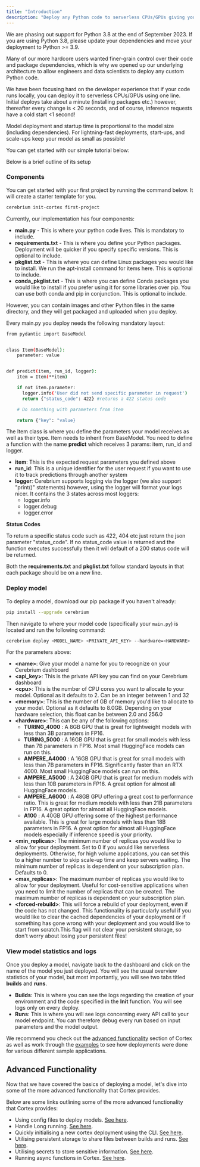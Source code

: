 ```yaml
---
title: "Introduction"
description: "Deploy any Python code to serverless CPUs/GPUs giving you fine-grain control"
---
```


<Note>
  We are phasing out support for Python 3.8 at the end of September 2023. If you
  are using Python 3.8, please update your dependencies and move your deployment
  to Python >= 3.9.
</Note>

Many of our more hardcore users wanted finer-grain control over their code and package dependencies, which is why we opened up our underlying architecture to allow engineers and data scientists to deploy
any custom Python code.

We have been focusing hard on the developer experience that if your code runs locally, you can deploy it to serverless CPUs\/GPUs using one line.
Initial deploys take about a minute (installing packages etc.) however, thereafter every change is \< 20 seconds, and of course, inference requests have a cold start \<1 second!

<Note>
  Model deployment and startup time is proportional to the model size (including
  dependencies). For lightning-fast deployments, start-ups, and scale-ups keep
  your model as small as possible!
</Note>

You can get started with our simple tutorial below:

Below is a brief outline of its setup

### Components

You can get started with your first project by running the command below. It will create a starter template for you.

```bash
cerebrium init-cortex first-project
```

Currently, our implementation has four components:

- **main.py** - This is where your python code lives. This is mandatory to include.
- **requirements.txt** - This is where you define your Python packages. Deployment will be quicker if you specify specific versions. This is optional to include.
- **pkglist.txt** - This is where you can define Linux packages you would like to install. We run the apt-install command for items here. This is optional to include.
- **conda_pkglist.txt** - This is where you can define Conda packages you would like to install if you prefer using it for some libraries over pip. You can use both conda and pip in conjunction. This is optional to include.

However, you can contain images and other Python files in the same directory, and they will get packaged and uploaded when you deploy.

Every main.py you deploy needs the following mandatory layout:

```bash
from pydantic import BaseModel


class Item(BaseModel):
    parameter: value


def predict(item, run_id, logger):
    item = Item(**item)

    if not item.parameter:
      logger.info('User did not send specific parameter in request')
      return {"status_code": 422} #returns a 422 status code

    # Do something with parameters from item

    return {"key": "value}
```

The Item class is where you define the parameters your model receives as well as their type. Item needs to inherit from BaseModel.
You need to define a function with the name **predict** which receives 3 params: item, run_id and logger.

- **item**: This is the expected request parameters you defined above
- **run_id**: This is a unique identifier for the user request if you want to use it to track predictions through another system
- **logger**: Cerebrium supports logging via the logger (we also support "print()" statements) however, using the logger will format your logs nicer. It contains
  the 3 states across most loggers:
  - logger.info
  - logger.debug
  - logger.error

**Status Codes**

To return a specific status code such as 422, 404 etc just return the json parameter "status_code". If no status_code value is returned and the function executes
successfully then it will default of a 200 status code will be returned.

Both the **requirements.txt** and **pkglist.txt** follow standard layouts in that each package should be on a new line.

### Deploy model

To deploy a model, download our pip package if you haven't already:

```bash
pip install --upgrade cerebrium
```

Then navigate to where your model code (specifically your `main.py`) is located and run the following command:

```bash
cerebrium deploy <MODEL_NAME> <PRIVATE_API_KEY> --hardware=<HARDWARE>
```

For the parameters above:

- **\<name\>**: Give your model a name for you to recognize on your Cerebrium dashboard
- **\<api_key\>**: This is the private API key you can find on your Cerebrium dashboard
- **\<cpu\>**: This is the number of CPU cores you want to allocate to your model. Optional as it defaults to 2. Can be an integer between 1 and 32
- **\<memory\>**: This is the number of GB of memory you'd like to allocate to your model. Optional as it defaults to 8.0GB. Depending on your hardware selection, this float can be between 2.0 and 256.0
- **\<hardware\>**: This can be any of the following options:
  - **TURING_4000** : A 8GB GPU that is great for lightweight models with less than 3B parameters in FP16.
  - **TURING_5000** : A 16GB GPU that is great for small models with less than 7B parameters in FP16. Most small HuggingFace models can run on this.
  - **AMPERE_A4000** : A 16GB GPU that is great for small models with less than 7B parameters in FP16. Significantly faster than an RTX 4000. Most small HuggingFace models can run on this.
  - **AMPERE_A5000** : A 24GB GPU that is great for medium models with less than 10B parameters in FP16. A great option for almost all HuggingFace models.
  - **AMPERE_A6000** : A 48GB GPU offering a great cost to performance ratio. This is great for medium models with less than 21B parameters in FP16. A great option for almost all HuggingFace models.
  - **A100** : A 40GB GPU offering some of the highest performance available. This is great for large models with less than 18B parameters in FP16. A great option for almost all HuggingFace models especially if inference speed is your priority.
- **\<min_replicas\>**: The minimum number of replicas you would like to allow for your deployment. Set to 0 if you would like serverless deployments. Otherwise, for high volume applications, you can set this to a higher number to skip scale-up time and keep servers waiting. The minimum number of replicas is dependent on your subscription plan. Defaults to 0.
- **\<max_replicas\>**: The maximum number of replicas you would like to allow for your deployment. Useful for cost-sensitive applications when you need to limit the number of replicas that can be created. The maximum number of replicas is dependent on your subscription plan.
- **\<forced-rebuild\>**: This will force a rebuild of your deployment, even if the code has not changed. This functionality is particularly useful if you would like to clear the cached dependencies of your deployment or if something has gone wrong with your deployment and you would like to start from scratch.This flag will not clear your persistent storage, so don't worry about losing your persistent files!

### View model statistics and logs

Once you deploy a model, navigate back to the dashboard and click on the name of the model you just
deployed. You will see the usual overview statistics of your model, but most importantly, you will see two tabs titled <b>builds</b> and <b>runs</b>.

- <b>Builds</b>: This is where you can see the logs regarding the creation of
  your environment and the code specified in the <b>Init</b> function. You will
  see logs only on every deploy.
- <b>Runs</b>: This is where you will see logs concerning every API call to your
  model endpoint. You can therefore debug every run based on input parameters
  and the model output.

We recommend you check out the [advanced functionality](/cerebrium/cortex/advanced-functionality) section of Cortex as well as work through the [examples](/cortex/examples) to see how deployments were done for various different sample applications.

## Advanced Functionality

Now that we have covered the basics of deploying a model, let's dive into some of the more advanced functionality that Cortex provides.

Below are some links outlining some of the more advanced functionality that Cortex provides:

- Using config files to deploy models. [See here](cerebrium/cortex/advanced-functionality/config-files).
- Handle Long running. [See here](cerebrium/cortex/advanced-functionality/long-running-tasks).
- Quickly initialising a new cortex deployment using the CLI. [See here](cerebrium/cortex/advanced-functionality/init-cortex-project).
- Utilising persistent storage to share files between builds and runs. [See here](cerebrium/cortex/advanced-functionality/persistant-storage).
- Utilising secrets to store sensitive information. [See here](cerebrium/cortex/advanced-functionality/using-secrets).
- Running async functions in Cortex. [See here](cerebrium/cortex/advanced-functionality/async-functions).
